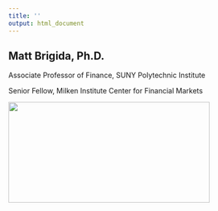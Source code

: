 ```yaml
---
title: ''
output: html_document
---
```


## Matt Brigida, Ph.D.

Associate Professor of Finance, SUNY Polytechnic Institute

Senior Fellow, Milken Institute Center for Financial Markets

<!--- ![Matt Brigida](./pic_front_chalkboard.JPG) -->

<img src="./pic_front_chalkboard.JPG" width="400" height="200"></img>
